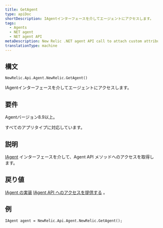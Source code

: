 ```yaml
---
title: GetAgent
type: apiDoc
shortDescription: IAgentインターフェースを介してエージェントにアクセスします。
tags:
  - Agents
  - NET agent
  - NET agent API
metaDescription: New Relic .NET agent API call to attach custom attributes to your transaction data.
translationType: machine
---
```


## 構文

```
NewRelic.Api.Agent.NewRelic.GetAgent()
```

IAgentインターフェースを介してエージェントにアクセスします。

## 要件

Agentバージョン8.9以上。

すべてのアプリタイプに対応しています。

## 説明

[IAgent](/docs/agents/net-agent/net-agent-api/iagent) インターフェースを介して、Agent API メソッドへのアクセスを取得します。

## 戻り値

[IAgent の実装](/docs/agents/net-agent/net-agent-api/iagent-net-agent-api) [IAgent API へのアクセスを提供する](/docs/agents/net-agent/net-agent-api/iagent-net-agent-api) 。

## 例

```
IAgent agent = NewRelic.Api.Agent.NewRelic.GetAgent();
```